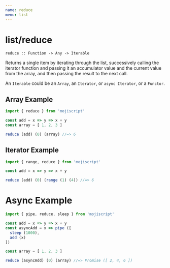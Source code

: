 ```yaml
---
name: reduce
menu: list
---
```


# list/reduce

`reduce :: Function -> Any -> Iterable`

Returns a single item by iterating through the list, successively calling the iterator function and passing it an accumulator value and the current value from the array, and then passing the result to the next call.

An `Iterable` could be an `Array`, an `Iterator`, or `async Iterator`, or a `Functor`.

## Array Example

```javascript
import { reduce } from 'mojiscript'

const add = x => y => x + y
const array = [ 1, 2, 3 ]

reduce (add) (0) (array) //=> 6
```

## Iterator Example

```javascript
import { range, reduce } from 'mojiscript'

const add = x => y => x + y

reduce (add) (0) (range (1) (4)) //=> 6
```

# Async Example

```javascript
import { pipe, reduce, sleep } from 'mojiscript'

const add = x => y => x + y
const asyncAdd = x => pipe ([
  sleep (1000),
  add (x)
])

const array = [ 1, 2, 3 ]

reduce (asyncAdd) (0) (array) //=> Promise ([ 2, 4, 6 ])
```
